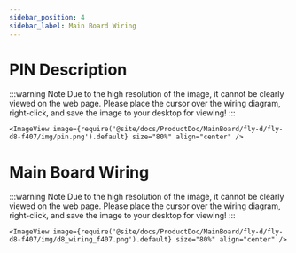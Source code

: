 ```yaml
---
sidebar_position: 4
sidebar_label: Main Board Wiring
---
```



# PIN Description

:::warning Note
Due to the high resolution of the image, it cannot be clearly viewed on the web page. Please place the cursor over the wiring diagram, right-click, and save the image to your desktop for viewing!
:::

    <ImageView image={require('@site/docs/ProductDoc/MainBoard/fly-d/fly-d8-f407/img/pin.png').default} size="80%" align="center" />


# Main Board Wiring

:::warning Note
Due to the high resolution of the image, it cannot be clearly viewed on the web page. Please place the cursor over the wiring diagram, right-click, and save the image to your desktop for viewing!
:::

    <ImageView image={require('@site/docs/ProductDoc/MainBoard/fly-d/fly-d8-f407/img/d8_wiring_f407.png').default} size="80%" align="center" />